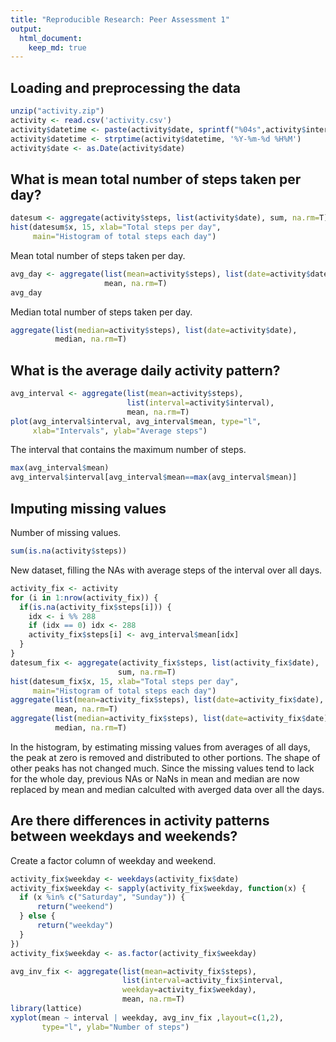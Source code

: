 ```yaml
---
title: "Reproducible Research: Peer Assessment 1"
output: 
  html_document:
    keep_md: true
---
```



## Loading and preprocessing the data
```r
unzip("activity.zip")
activity <- read.csv('activity.csv')
activity$datetime <- paste(activity$date, sprintf("%04s",activity$interval))
activity$datetime <- strptime(activity$datetime, '%Y-%m-%d %H%M')
activity$date <- as.Date(activity$date)
```
## What is mean total number of steps taken per day?
```r
datesum <- aggregate(activity$steps, list(activity$date), sum, na.rm=T)
hist(datesum$x, 15, xlab="Total steps per day",
     main="Histogram of total steps each day")
```

Mean total number of steps taken per day.
```r
avg_day <- aggregate(list(mean=activity$steps), list(date=activity$date),
                     mean, na.rm=T)
avg_day
```

Median total number of steps taken per day.
```r
aggregate(list(median=activity$steps), list(date=activity$date),
          median, na.rm=T)
```

## What is the average daily activity pattern?
```r
avg_interval <- aggregate(list(mean=activity$steps),
                          list(interval=activity$interval),
                          mean, na.rm=T)
plot(avg_interval$interval, avg_interval$mean, type="l",
     xlab="Intervals", ylab="Average steps")
```

The interval that contains the maximum number of steps.
```r
max(avg_interval$mean)
avg_interval$interval[avg_interval$mean==max(avg_interval$mean)]
```

## Imputing missing values
Number of missing values.
```r
sum(is.na(activity$steps))
```
New dataset, filling the NAs with average steps of the interval over all days.
```r
activity_fix <- activity
for (i in 1:nrow(activity_fix)) {
  if(is.na(activity_fix$steps[i])) {
    idx <- i %% 288
    if (idx == 0) idx <- 288
    activity_fix$steps[i] <- avg_interval$mean[idx]
  }
}
datesum_fix <- aggregate(activity_fix$steps, list(activity_fix$date),
                        sum, na.rm=T)
hist(datesum_fix$x, 15, xlab="Total steps per day",
     main="Histogram of total steps each day")
aggregate(list(mean=activity_fix$steps), list(date=activity_fix$date),
          mean, na.rm=T)
aggregate(list(median=activity_fix$steps), list(date=activity_fix$date),
          median, na.rm=T)
```
In the histogram, by estimating missing values from averages of all days, the peak at zero is removed and distributed to other portions. The shape of other peaks has not changed much. Since the missing values tend to lack for the whole day, previous NAs or NaNs in mean and median are now replaced by  mean and median calculted with averged data over all the days.

## Are there differences in activity patterns between weekdays and weekends?
Create a factor column of weekday and weekend.
```r
activity_fix$weekday <- weekdays(activity_fix$date)
activity_fix$weekday <- sapply(activity_fix$weekday, function(x) {
  if (x %in% c("Saturday", "Sunday")) {
      return("weekend")
  } else {
      return("weekday")
  }
})
activity_fix$weekday <- as.factor(activity_fix$weekday)

avg_inv_fix <- aggregate(list(mean=activity_fix$steps),
                         list(interval=activity_fix$interval,
                         weekday=activity_fix$weekday),
                         mean, na.rm=T)
library(lattice)
xyplot(mean ~ interval | weekday, avg_inv_fix ,layout=c(1,2),
       type="l", ylab="Number of steps")
```

